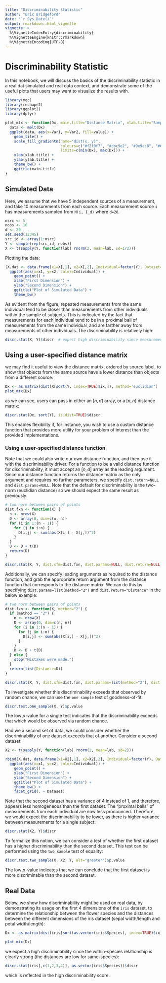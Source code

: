```yaml
---
title: "Discriminability Statistic"
author: "Eric Bridgeford"
date: "`r Sys.Date()`"
output: rmarkdown::html_vignette
vignette: >
  %\VignetteIndexEntry{discriminability}
  %\VignetteEngine{knitr::rmarkdown}
  %\VignetteEncoding{UTF-8}
---
```


# Discriminability Statistic

In this notebook, we will discuss the basics of the discriminability statistic in a real dat simulated and real data context, and demonstrate some of the useful plots that users may want to visualize the results with.

```r
library(mgc)
library(reshape2)
library(ggplot2)
library(dplyr)

plot_mtx <- function(Dx, main.title="Distance Matrix", xlab.title="Sample Sorted by Source", ylab.title="Sample Sorted by Source") {
  data <- melt(Dx)
  ggplot(data, aes(x=Var1, y=Var2, fill=value)) +
    geom_tile() +
    scale_fill_gradientn(name="dist(x, y)",
                         colours=c("#f2f0f7", "#cbc9e2", "#9e9ac8", "#6a51a3"),
                         limits=c(min(Dx), max(Dx))) +
    xlab(xlab.title) +
    ylab(ylab.title) +
    theme_bw() +
    ggtitle(main.title)
}
```

## Simulated Data

Here, we assume that we have 5 independent sources of a measurement, and take 10 measurements from each source. Each measurement source `i` has measurements sampled from `N(i, I_d)` where `d=20`.

```r
nsrc <- 5
nobs <- 10
d <- 20
set.seed(12345)
src_id <- array(1:nsrc)
Y <- sample(rep(src_id, nobs))
X <- t(sapply(Y, function(lab) rnorm(2, mean=lab, sd=1/2)))
```

Plotting the data:
```r
(X.dat <- data.frame(x1=X[,1], x2=X[,2], Individual=factor(Y), Dataset="First Dataset")) %>%
  ggplot(aes(x=x1, y=x2, color=Individual)) +
    geom_point() +
    xlab("First Dimension") +
    ylab("Second Dimension") +
    ggtitle("Plot of Simulated Data") +
    theme_bw()
```

As evident from the figure, repeated measurements from the same individual tend to be closer than measurements from other individuals within the sample of subjects. This is indicated by the fact that measurements for each individual tend to be in a proximal ball of measurements from the same individual, and are farther away from measurements of other individuals. The discriminability is relatively high:

```r
discr.stat(X, Y)$discr  # expect high discriminability since measurements taken at a source have the same mean and sd of only 1
```

## Using a user-specified distance matrix

we may find it useful to view the distance matrix, ordered by source label, to show that objects from the same source have a lower distance than objects from a different source:

```R
Dx <- as.matrix(dist(X[sort(Y, index=TRUE)$ix,]), method='euclidian')
plot_mtx(Dx)
```

as we can see, users can pass in either an $[n, d]$ array, or a $[n, n]$ distance matrix:

```r
discr.stat(Dx, sort(Y), is.dist=TRUE)$discr
```

This enables flexibility if, for instance, you wish to use a custom distance function that provides more utility for your problem of interest than the provided implementations.

### Using a user-specified distance function

Note that we could also write our own distance function, and then use it with the discriminability driver. For a function to be a valid distance function for discriminability, it must accept an $[n, d]$ array as the leading argument. Since our distance function returns the distance matrix as the only argument and requires no further parameters, we specify `dist.return=NULL` and `dist.params=NULL`. Note that the default for discriminability is the two-norm (euclidian distance) so we should expect the same result as previously:

```r
# two norm between pairs of points
dist.fxn <- function(X) {
  n <- nrow(X)
  D <- array(0, dim=c(n, n))
  for (i in 1:(n - 1)) {
    for (j in i:n) {
      D[i,j] <- sum(abs(X[i,] - X[j,])^2)
    }
  }
  D <- D + t(D)
  return(D)
}

discr.stat(X, Y, dist.xfm=dist.fxn, dist.params=NULL, dist.return=NULL)$discr
```

Additionally, we can specify leading arguments as required to the distance function, and grab the appropriate return argument from the distance function that corresponds to the distance matrix. We can do this by specifying `dist.params=list(method="2")` and `dist.return="Distance"` in the below example:

```r
# two norm between pairs of points
dist.fxn <- function(X, method="2") {
  if (method == "2") {
    n <- nrow(X)
    D <- array(0, dim=c(n, n))
    for (i in 1:(n - 1)) {
      for (j in i:n) {
        D[i,j] <- sum(abs(X[i,] - X[j,])^2)
      }
    }
    D <- D + t(D)
  } else {
    stop("Mistakes were made.")
  }
  return(list(Distance=D))
}

discr.stat(X, Y, dist.xfm=dist.fxn, dist.params=list(method="2"), dist.return="Distance")$discr
```

To investigate whether this discriminability exceeds that observed by random chance, we can use the `one sample` test of goodness-of-fit:

```r
discr.test.one_sample(X, Y)$p.value
```

The low $p$-value for a single test indicates that the discriminability exceeds that which would be observed via random chance.

Had we a second set of data, we could consider whether the discriminability of one dataset exceeds that of another. Consider a second dataset:
```r
X2 <- t(sapply(Y, function(lab) rnorm(2, mean=lab, sd=2)))

rbind(X.dat, data.frame(x1=X2[,1], x2=X2[,2], Individual=factor(Y), Dataset="Second Dataset")) %>%
  ggplot(aes(x=x1, y=x2, color=Individual)) +
    geom_point() +
    xlab("First Dimension") +
    ylab("Second Dimension") +
    ggtitle("Plot of Simulated Data") +
    theme_bw() +
    facet_grid(. ~ Dataset)
```
Note that the second dataset has a variance of $4$ instead of $1$, and therefore, appears less homogeneous than the first dataset. The "proximal balls" of measurements from each individual are now less pronounced. Therefore, we would expect the discriminability to be lower, as there is higher variance between measurements for a single subject:

```r
discr.stat(X2, Y)$discr
```

To formalize this notion, we can consider a test of whether the first dataset has a higher discriminability than the second dataset. This test can be performed using the `two sample` test of equality:

```r
discr.test.two_sample(X, X2, Y, alt="greater")$p.value
```

The low $p$-value indicates that we can conclude that the first dataset is more discriminable than the second dataset.

## Real Data

Below, we show how discriminability might be used on real data, by demonstrating its usage on the first $4$ dimensions of the `iris` dataset, to determine the relationship between the flower species and the distances between the different dimensions of the iris dataset (sepal width/length and petal width/length):

```r
Dx <- as.matrix(dist(iris[sort(as.vector(iris$Species), index=TRUE)$ix,c(1,2,3,4)]))

plot_mtx(Dx)
```

we expect a high discriminability since the within-species relationship is clearly strong (the distances are low for same-species):

```r
discr.stat(iris[,c(1,2,3,4)], as.vector(iris$Species))$discr
```

which is reflected in the high discriminability score.
